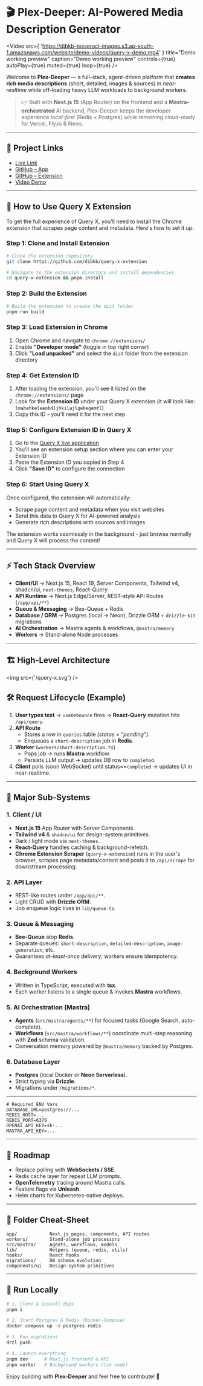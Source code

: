 # 🎬 Plex-Deeper: AI-Powered Media Description Generator

<Video
  src={
    'https://dibkb-tesseract-images.s3.ap-south-1.amazonaws.com/website/demo-videos/query-x-demo.mp4'
  }
  title="Demo working preview"
  caption="Demo working preview"
  controls={true}
  autoPlay={true}
  muted={true}
  loop={true}
/>

Welcome to **Plex-Deeper** — a full-stack, agent-driven platform that **creates rich media descriptions** (short, detailed, images & sources) in _near-realtime_ while off-loading heavy LLM workloads to background workers.

> 👉 Built with **Next.js 15** (App Router) on the frontend and a **Mastra-orchestrated** AI backend, Plex-Deeper keeps the developer experience _local-first_ (Redis + Postgres) while remaining cloud-ready for Vercel, Fly.io & Neon.

---

## 🔗 Project Links

- [Live Link](https://query.borborah.xyz)
- [GitHub – App](https://github.com/dibkb/plex-deeper)
- [GitHub – Extension](https://github.com/dibkb/query-x-extension)
- [Video Demo](https://dibkb-tesseract-images.s3.ap-south-1.amazonaws.com/website/demo-videos/query-x-demo.mp4)

---

## 🚀 How to Use Query X Extension

To get the full experience of Query X, you'll need to install the Chrome extension that scrapes page content and metadata. Here's how to set it up:

### Step 1: Clone and Install Extension

```bash
# Clone the extension repository
git clone https://github.com/dibkb/query-x-extension

# Navigate to the extension directory and install dependencies
cd query-x-extension && pnpm install
```

### Step 2: Build the Extension

```bash
# Build the extension to create the dist folder
pnpm run build
```

### Step 3: Load Extension in Chrome

1. Open Chrome and navigate to `chrome://extensions/`
2. Enable **"Developer mode"** (toggle in top right corner)
3. Click **"Load unpacked"** and select the `dist` folder from the extension directory

### Step 4: Get Extension ID

1. After loading the extension, you'll see it listed on the `chrome://extensions/` page
2. Look for the **Extension ID** under your Query X extension (it will look like: `lmahehkeleeobdljhkilajlgebegemfl`)
3. Copy this ID - you'll need it for the next step

### Step 5: Configure Extension ID in Query X

1. Go to the [Query X live application](https://query.borborah.xyz)
2. You'll see an extension setup section where you can enter your Extension ID
3. Paste the Extension ID you copied in Step 4
4. Click **"Save ID"** to configure the connection

### Step 6: Start Using Query X

Once configured, the extension will automatically:

- Scrape page content and metadata when you visit websites
- Send this data to Query X for AI-powered analysis
- Generate rich descriptions with sources and images

The extension works seamlessly in the background - just browse normally and Query X will process the content!

---

## ⚡ Tech Stack Overview

- **Client/UI** → Next.js 15, React 19, Server Components, Tailwind v4, shadcn/ui, `next-themes`, React-Query
- **API Runtime** → Next.js Edge/Server, REST-style API Routes (`/app/api/**`)
- **Queue & Messaging** → Bee-Queue + Redis
- **Database / ORM** → Postgres (local → Neon), Drizzle ORM + `drizzle-kit` migrations
- **AI Orchestration** → Mastra agents & workflows, `@mastra/memory`
- **Workers** → Stand-alone Node processes

---

## 🏗️ High-Level Architecture

<img src={'/query-x.svg'} />

## 🛠️ Request Lifecycle (Example)

1. **User types text** → `useDebounce` fires → **React-Query** mutation hits `/api/query`.
2. **API Route**
   - Stores a row in `queries` table _(status = "pending")_.
   - Enqueues a `short-description` job in **Redis**.
3. **Worker** (`workers/short-description.ts`)
   - Pops job → runs **Mastra** workflow.
   - Persists LLM output → updates DB row to `completed`.
4. **Client** polls (soon WebSocket) until status==`completed` → updates UI in near-realtime.

---

## 🧩 Major Sub-Systems

### 1. Client / UI

- **Next.js 15** App Router with Server Components.
- **Tailwind v4** & `shadcn/ui` for design-system primitives.
- Dark / light mode via `next-themes`.
- **React-Query** handles caching & background-refetch.
- **Chrome Extension Scraper** (`query-x-extension`) runs in the user's browser, scrapes page metadata/content and posts it to `/api/scrape` for downstream processing.

### 2. API Layer

- REST-like routes under `/app/api/**`.
- Light CRUD with **Drizzle ORM**.
- Job enqueue logic lives in `lib/queue.ts`.

### 3. Queue & Messaging

- **Bee-Queue** atop **Redis**.
- Separate queues: `short-description`, `detailed-description`, `image-generation`, etc.
- Guarantees _at-least-once_ delivery; workers ensure idempotency.

### 4. Background Workers

- Written in TypeScript, executed with **tsx**.
- Each worker listens to a single queue & invokes **Mastra** workflows.

### 5. AI Orchestration (Mastra)

- **Agents** (`src/mastra/agents/**`) for focused tasks (Google Search, auto-complete).
- **Workflows** (`src/mastra/workflows/**`) coordinate multi-step reasoning with **Zod** schema validation.
- Conversation memory powered by `@mastra/memory` backed by Postgres.

### 6. Database Layer

- **Postgres** (local Docker or **Neon Serverless**).
- Strict typing via **Drizzle**.
- Migrations under `/migrations/*`.

---

```env
# Required ENV Vars
DATABASE_URL=postgres://...
REDIS_HOST=...
REDIS_PORT=6379
OPENAI_API_KEY=sk-...
MASTRA_API_KEY=...
```

---

## 🔮 Roadmap

- Replace polling with **WebSockets / SSE**.
- Redis cache layer for repeat LLM prompts.
- **OpenTelemetry** tracing around Mastra calls.
- Feature flags via **Unleash**.
- Helm charts for Kubernetes-native deploys.

---

## 📂 Folder Cheat-Sheet

```
app/            Next.js pages, components, API routes
workers/        Stand-alone job processors
src/mastra/     Agents, workflows, models
lib/            Helpers (queue, redis, utils)
hooks/          React hooks
migrations/     DB schema evolution
components/ui   Design-system primitives
```

---

## 🚀 Run Locally

```bash
# 1. Clone & install deps
pnpm i

# 2. Start Postgres & Redis (Docker-Compose)
docker compose up -d postgres redis

# 3. Run migrations
drzl push

# 4. Launch everything
pnpm dev      # Next.js frontend & API
pnpm worker   # Background workers (tsx node)
```

Enjoy building with **Plex-Deeper** and feel free to contribute! 🎉
